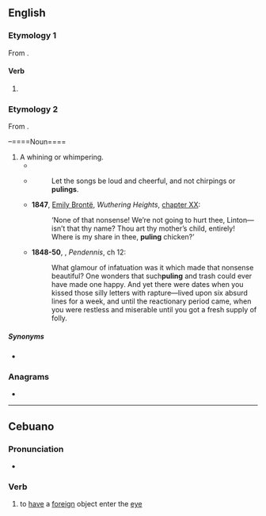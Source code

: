 ==English==

===Etymology 1===
From {{af|en|pule|-ing}}.

====Verb====
{{head|en|verb form}}

# {{present participle of|en|pule|nocat=1}}

===Etymology 2===
From {{af|en|pule|-ing}}.

–====Noun====
{{en-noun}}

# A whining or whimpering.
#* {{RQ:Shakespeare Coriolanus|IV|ii|passage=Leave this faint '''puling''' and lament as I do.}}
#* {{RQ:Bacon Of Masques and Triumphs}}
#*: Let the songs be loud and cheerful, and not chirpings or '''pulings'''.
#* '''1847''', [[w:Emily Brontë|Emily Brontë]], ''Wuthering Heights'', [https://www.gutenberg.org/files/768/768-h/768-h.htm chapter XX]:
#*: ‘None of that nonsense!  We’re not going to hurt thee, Linton—isn’t that thy name?  Thou art thy mother’s child, entirely!  Where is my share in thee, '''puling''' chicken?’
#* '''1848-50''', {{w|William Makepeace Thackeray}}, ''Pendennis'', ch 12:
#*: What glamour of infatuation was it which made that nonsense beautiful? One wonders that such''' puling''' and trash could ever have made one happy. And yet there were dates when you kissed those silly letters with rapture—lived upon six absurd lines for a week, and until the reactionary period came, when you were restless and miserable until you got a fresh supply of folly.

=====Synonyms=====
* {{l|en|mewling}}

===Anagrams===
* {{anagrams|en|a=gilnpu|Pinglu|gulpin|plug in|plug-in|plugin}}

----

==Cebuano==

===Pronunciation===
* {{hyphenation|ceb|pu|ling}}

===Verb===
{{head|ceb|verb}}

# to [[have]] a [[foreign]] object enter the [[eye]]